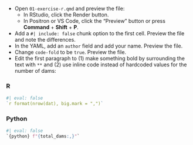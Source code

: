 * Open `01-exercise-r.qmd` and preview the file:
  * In RStudio, click the Render button.
  * In Positron or VS Code, click the "Preview" button or press **Command** + **Shift** + **P**.
* Add a `#| include: false` chunk option to the first cell. Preview the file and note the differences.
* In the YAML, add an `author` field and add your name. Preview the file.
* Change `code-fold` to be `true`. Preview the file.
* Edit the first paragraph to (1) make something bold by surrounding the text with `**` and (2) use inline code instead of hardcoded values for the number of dams:

::: {.panel-tabset}
### R

```r
#| eval: false
`r format(nrow(dat), big.mark = ",")`
```

### Python

```python
#| eval: false
`{python} f"{total_dams:,}"`
```

:::


